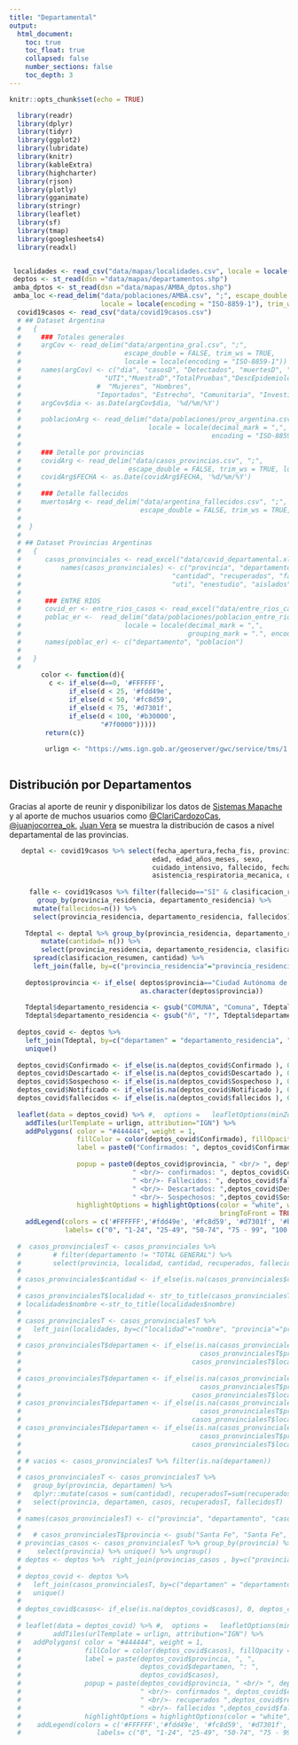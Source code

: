 ```yaml
---
title: "Departamental"
output:
  html_document:
    toc: true
    toc_float: true
    collapsed: false
    number_sections: false
    toc_depth: 3
---
```



```r
knitr::opts_chunk$set(echo = TRUE)
```

```r
  library(readr)
  library(dplyr)
  library(tidyr)
  library(ggplot2)
  library(lubridate)
  library(knitr)
  library(kableExtra)
  library(highcharter)
  library(rjson)
  library(plotly)
  library(gganimate)
  library(stringr)
  library(leaflet)
  library(sf)
  library(tmap)
  library(googlesheets4)
  library(readxl)


 localidades <- read_csv("data/mapas/localidades.csv", locale = locale(encoding = "ISO-8859-1"))
 deptos <- st_read(dsn ="data/mapas/departamentos.shp") 
 amba_dptos <- st_read(dsn ="data/mapas/AMBA_dptos.shp")
 amba_loc <-read_delim("data/poblaciones/AMBA.csv", ";", escape_double = FALSE, 
                       locale = locale(encoding = "ISO-8859-1"), trim_ws = TRUE)
  covid19casos <- read_csv("data/covid19casos.csv")
  # ## Dataset Argentina
  #   {  
  #     ### Totales generales
  #     argCov <- read_delim("data/argentina_gral.csv", ";", 
  #                          escape_double = FALSE, trim_ws = TRUE, 
  #                          locale = locale(encoding = "ISO-8859-1"))
  #     names(argCov) <- c("dia", "casosD", "Detectados", "muertesD", "Fallecidos", "Recuperados",
  #                     "UTI","MuestraD","TotalPruebas","DescEpidemiologia", "DescTest", "Descartados", 
  #                   #  "Mujeres", "Hombres", 
  #                   "Importados", "Estrecho", "Comunitaria", "Investigacion", "InicioSint")
  #     argCov$dia <- as.Date(argCov$dia, '%d/%m/%Y')
  #     
  #     poblacionArg <- read_delim("data/poblaciones/prov_argentina.csv", ";", escape_double = FALSE,
  #                                locale = locale(decimal_mark = ",", grouping_mark = ".",
  #                                                encoding = "ISO-8859-1"), trim_ws = TRUE)
  #      
  #     ### Detalle por provincias
  #     covidArg <- read_delim("data/casos_provincias.csv", ";", 
  #                           escape_double = FALSE, trim_ws = TRUE, locale = locale(encoding = "ISO-8859-1"))
  #     covidArg$FECHA <- as.Date(covidArg$FECHA, '%d/%m/%Y')
  #   
  #     ### Detalle fallecidos
  #     muertosArg <- read_delim("data/argentina_fallecidos.csv", ";", 
  #                              escape_double = FALSE, trim_ws = TRUE, locale = locale(encoding = "ISO-8859-1"))
  #     
  #  }
  # 
  # ## Dataset Provincias Argentinas
  #   {
  #      casos_pronvinciales <- read_excel("data/covid_departamental.xlsx")
  #          names(casos_pronvinciales) <- c("provincia", "departamento",  "localidad","fecha",
  #                                      "cantidad", "recuperados", "fallecidos", "internados", 
  #                                      "uti", "enestudio", "aislados", "estudiados", "descartados")
  # 
  #      ### ENTRE RIOS
  #      covid_er <- entre_rios_casos <- read_excel("data/entre_rios_casos.xlsx")
  #      poblac_er <-  read_delim("data/poblaciones/poblacion_entre_rios.csv",  ";", escape_double = FALSE, 
  #                          locale = locale(decimal_mark = ",", 
  #                                          grouping_mark = ".", encoding = "ISO-8859-1"), trim_ws = TRUE)
  #      names(poblac_er) <- c("departamento", "poblacion")
  #      
  #   }
  # 
        color <- function(d){
          c <- if_else(d==0, '#FFFFFF',
               if_else(d < 25, '#fdd49e',
               if_else(d < 50, '#fc8d59',
               if_else(d < 75, '#d7301f',
               if_else(d < 100, '#b30000',
                       "#7f0000")))))
         return(c)}
  
         urlign <- "https://wms.ign.gob.ar/geoserver/gwc/service/tms/1.0.0/capabaseargenmap@EPSG%3A3857@png/{z}/{x}/{-y}.png"
      
```

<!-- # Departamental -->

## Distribución por Departamentos
Gracias al aporte de reunir y disponibilizar los datos de [Sistemas Mapache](https://github.com/SistemasMapache/Covid19arData) y al aporte de muchos usuarios como [\@ClariCardozoCas](https://twitter.com/ClariCardozoCas), [\@juanjocorrea_ok](https://twitter.com/juanjocorrea_ok), [Juan Vera](https://twitter.com/cervecerojj)
  se muestra la distribución de casos a nivel departamental de las provincias.

```r

   deptal <- covid19casos %>% select(fecha_apertura,fecha_fis, provincia_residencia, departamento_residencia,
                                    edad, edad_años_meses, sexo,
                                    cuidado_intensivo, fallecido, fecha_cuidado_intensivo, asistencia_respiratoria_mecanica,
                                    asistencia_respiratoria_mecanica, origen_financiamiento, clasificacion_resumen)
   
     falle <- covid19casos %>% filter(fallecido=="SI" & clasificacion_resumen=="Confirmado") %>%
       group_by(provincia_residencia, departamento_residencia) %>% 
      mutate(fallecidos=n()) %>% 
      select(provincia_residencia, departamento_residencia, fallecidos) 
    
    Tdeptal <- deptal %>% group_by(provincia_residencia, departamento_residencia, clasificacion_resumen) %>% 
        mutate(cantidad= n()) %>%
        select(provincia_residencia, departamento_residencia, clasificacion_resumen, cantidad) %>%   unique() %>% 
      spread(clasificacion_resumen, cantidad) %>% 
      left_join(falle, by=c("provincia_residencia"="provincia_residencia","departamento_residencia"="departamento_residencia" ))
    
    deptos$provincia <- if_else( deptos$provincia=="Ciudad Autónoma de Buenos Aires", "CABA",  
                                 as.character(deptos$provincia))
    
    Tdeptal$departamento_residencia <- gsub("COMUNA", "Comuna", Tdeptal$departamento_residencia)
    Tdeptal$departamento_residencia <- gsub("ñ", "?", Tdeptal$departamento_residencia)
    
  deptos_covid <- deptos %>%  
    left_join(Tdeptal, by=c("departamen" = "departamento_residencia", "provincia"="provincia_residencia")) %>% 
    unique()
  
  deptos_covid$Confirmado <- if_else(is.na(deptos_covid$Confirmado ), 0, as.double(deptos_covid$Confirmado))
  deptos_covid$Descartado <- if_else(is.na(deptos_covid$Descartado ), 0, as.double(deptos_covid$Descartado))
  deptos_covid$Sospechoso <- if_else(is.na(deptos_covid$Sospechoso ), 0, as.double(deptos_covid$Sospechoso))
  deptos_covid$Notificado <- if_else(is.na(deptos_covid$Notificado ), 0, as.double(deptos_covid$Notificado))
  deptos_covid$fallecidos <- if_else(is.na(deptos_covid$fallecidos ), 0, as.double(deptos_covid$fallecidos))
  
  leaflet(data = deptos_covid) %>% #,  options =   leafletOptions(minZoom = 5)) %>%
    addTiles(urlTemplate = urlign, attribution="IGN") %>% 
    addPolygons( color = "#444444", weight = 1,
                 fillColor = color(deptos_covid$Confirmado), fillOpacity = 0.6,
                 label = paste0("Confirmados: ", deptos_covid$Confirmado),
                 
                 popup = paste0(deptos_covid$provincia, " <br/> ", deptos_covid$departamen,
                               " <br/>- confirmados: ", deptos_covid$Confirmado,
                               " <br/>- Fallecidos: ", deptos_covid$fallecidos,
                               " <br/>- Descartados: ",deptos_covid$Descartado,
                               " <br/>- Sospechosos: ",deptos_covid$Sospechoso),
                 highlightOptions = highlightOptions(color = "white", weight = 2,
                                                     bringToFront = TRUE))  %>% 
    addLegend(colors = c('#FFFFFF','#fdd49e', '#fc8d59', '#d7301f', '#b30000', '#7f0000'), 
              labels= c("0", "1-24", "25-49", "50-74", "75 - 99", "100 o más"), position ="bottomright") 
  
  #  casos_pronvincialesT <- casos_pronvinciales %>% 
  #        # filter(departamento != "TOTAL GENERAL") %>%  
  #        select(provincia, localidad, cantidad, recuperados, fallecidos) 
  # 
  # casos_pronvinciales$cantidad <- if_else(is.na(casos_pronvinciales$cantidad), 0, casos_pronvinciales$cantidad)
  #     
  # casos_pronvincialesT$localidad <- str_to_title(casos_pronvincialesT$localidad)
  # localidades$nombre <-str_to_title(localidades$nombre) 
  # 
  # casos_pronvincialesT <- casos_pronvincialesT %>% 
  #   left_join(localidades, by=c("localidad"="nombre", "provincia"="provincia")) %>% unique()
  # 
  # casos_pronvincialesT$departamen <- if_else(is.na(casos_pronvincialesT$departamen)&
  #                                             casos_pronvincialesT$provincia=="Buenos Aires",
  #                                           casos_pronvincialesT$localidad, casos_pronvincialesT$departamen)
  # 
  # casos_pronvincialesT$departamen <- if_else(is.na(casos_pronvincialesT$departamen)&
  #                                             casos_pronvincialesT$provincia=="Ciudad Autónoma de Buenos Aires",
  #                                           casos_pronvincialesT$localidad, casos_pronvincialesT$departamen)
  # casos_pronvincialesT$departamen <- if_else(is.na(casos_pronvincialesT$departamen)&
  #                                             casos_pronvincialesT$provincia=="Tucumán",
  #                                           casos_pronvincialesT$localidad, casos_pronvincialesT$departamen)
  # casos_pronvincialesT$departamen <- if_else(is.na(casos_pronvincialesT$departamen)&
  #                                             casos_pronvincialesT$provincia=="Santiago del Estero",
  #                                           casos_pronvincialesT$localidad, casos_pronvincialesT$departamen)
  # 
  # # vacios <- casos_pronvincialesT %>% filter(is.na(departamen))
  # 
  # casos_pronvincialesT <- casos_pronvincialesT %>%
  #   group_by(provincia, departamen) %>% 
  #   dplyr::mutate(casos = sum(cantidad), recuperadosT=sum(recuperados), fallecidosT=sum(fallecidos)) %>% 
  #   select(provincia, departamen, casos, recuperadosT, fallecidosT)
  # 
  # names(casos_pronvincialesT) <- c("provincia", "departamento", "casos", "recuperados", "fallecidos")
  # 
  #   # casos_pronvincialesT$provincia <- gsub("Santa Fe", "Santa Fe", casos_pronvincialesT$provincia)
  # provincias_casos <- casos_pronvincialesT %>% group_by(provincia) %>% 
  #    select(provincia) %>% unique() %>% ungroup()
  # deptos <- deptos %>%  right_join(provincias_casos , by=c("provincia"="provincia"))
  # 
  # deptos_covid <- deptos %>%  
  #   left_join(casos_pronvincialesT, by=c("departamen" = "departamento", "provincia"="provincia")) %>% 
  #   unique()
  # 
  # deptos_covid$casos<- if_else(is.na(deptos_covid$casos), 0, deptos_covid$casos)
  #    
  # leaflet(data = deptos_covid) %>% #,  options =   leafletOptions(minZoom = 5)) %>%
  #        addTiles(urlTemplate = urlign, attribution="IGN") %>% 
  #   addPolygons( color = "#444444", weight = 1,
  #                fillColor = color(deptos_covid$casos), fillOpacity = 0.6,
  #                label = paste(deptos_covid$provincia, ", ",
  #                              deptos_covid$departamen, ": ", 
  #                              deptos_covid$casos),
  #                popup = paste(deptos_covid$provincia, " <br/> ", deptos_covid$departamen,
  #                              " <br/>- confirmados ", deptos_covid$casos,
  #                              " <br/>- recuperados ",deptos_covid$recuperados,
  #                              " <br/>- fallecidos ",deptos_covid$fallecidos),
  #                highlightOptions = highlightOptions(color = "white", weight = 2, bringToFront = TRUE))  %>% 
  #    addLegend(colors = c('#FFFFFF','#fdd49e', '#fc8d59', '#d7301f', '#b30000', '#7f0000'), 
  #                   labels= c("0", "1-24", "25-49", "50-74", "75 - 99", "100 o más"), position ="bottomright") 
  
             
```




